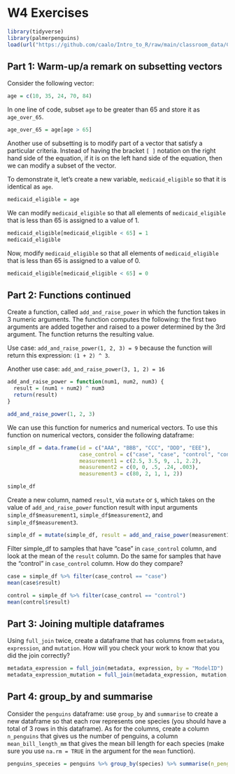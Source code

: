 # W4 Exercises

```r
library(tidyverse)
library(palmerpenguins)
load(url("https://github.com/caalo/Intro_to_R/raw/main/classroom_data/CCLE.RData"))
```

## Part 1: Warm-up/a remark on subsetting vectors

Consider the following vector:

```r
age = c(10, 35, 24, 70, 84)
```

In one line of code, subset `age` to be greater than 65 and store it as `age_over_65`.

```r
age_over_65 = age[age > 65]
```

Another use of subsetting is to modify part of a vector that satisfy a particular criteria. Instead of having the bracket `[ ]` notation on the right hand side of the equation, if it is on the left hand side of the equation, then we can modify a subset of the vector.

To demonstrate it, let's create a new variable, `medicaid_eligible` so that it is identical as `age`.

```r
medicaid_eligible = age
```

We can modify `medicaid_eligible` so that all elements of `medicaid_eligible` that is less than 65 is assigned to a value of 1.

```r
medicaid_eligible[medicaid_eligible < 65] = 1
medicaid_eligible
```

Now, modify `medicaid_eligible` so that all elements of `medicaid_eligible` that is less than 65 is assigned to a value of 0.

```r
medicaid_eligible[medicaid_eligible < 65] = 0
```

## Part 2: Functions continued

Create a function, called `add_and_raise_power` in which the function takes in 3 numeric arguments. The function computes the following: the first two arguments are added together and raised to a power determined by the 3rd argument. The function returns the resulting value.

Use case: `add_and_raise_power(1, 2, 3) = 9` because the function will return this expression: `(1 + 2) ^ 3`.

Another use case: `add_and_raise_power(3, 1, 2) = 16`

```r
add_and_raise_power = function(num1, num2, num3) {
  result = (num1 + num2) ^ num3
  return(result)
}

add_and_raise_power(1, 2, 3)
```

We can use this function for numerics and numerical vectors. To use this function on numerical vectors, consider the following dataframe:

```r
simple_df = data.frame(id = c("AAA", "BBB", "CCC", "DDD", "EEE"),
                       case_control = c("case", "case", "control", "control", "control"),
                       measurement1 = c(2.5, 3.5, 9, .1, 2.2),
                       measurement2 = c(0, 0, .5, .24, .003),
                       measurement3 = c(80, 2, 1, 1, 2))

simple_df
```

Create a new column, named `result`, via `mutate` or `$`, which takes on the value of `add_and_raise_power` function result with input arguments `simple_df$measurement1`, `simple_df$measurement2`, and `simple_df$measurement3`.

```r
simple_df = mutate(simple_df, result = add_and_raise_power(measurement1, measurement2, measurement3))
```

Filter simple_df to samples that have "case" in `case_control` column, and look at the mean of the `result` column. Do the same for samples that have the "control" in `case_control` column. How do they compare? 

```r
case = simple_df %>% filter(case_control == "case")
mean(case$result)

control = simple_df %>% filter(case_control == "control")
mean(control$result)
```

## Part 3: Joining multiple dataframes

Using `full_join` twice, create a dataframe that has columns from `metadata`, `expression`, and `mutation`. How will you check your work to know that you did the join correctly?

```r
metadata_expression = full_join(metadata, expression, by = "ModelID")
metadata_expression_mutation = full_join(metadata_expression, mutation, by = "ModelID")
```

## Part 4: group_by and summarise

Consider the `penguins` dataframe: use `group_by` and `summarise` to create a new dataframe so that each row represents one species (you should have a total of 3 rows in this dataframe). As for the columns, create a column `n_penguins` that gives us the number of penguins, a column `mean_bill_length_mm` that gives the mean bill length for each species (make sure you use `na.rm = TRUE` in the argument for the `mean` function).

```r
penguins_speceies = penguins %>% group_by(species) %>% summarise(n_penguins = n(), mean_bill_length_mm = mean(bill_length_mm, na.rm=T))
```
